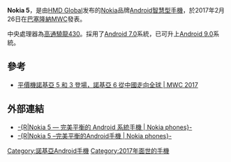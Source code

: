 {{Expand|time=2017-02-27T09:25:24+00:00}}
{{NoteTA
|G1=IT
|1=诺基亚=>zh-tw:Nokia;诺基亚=>zh-hk:Nokia;诺基亚=>zh-mo:Nokia;
}}
'''Nokia 5'''，是由[[HMD_Global|HMD Global]]发布的[[Nokia|Nokia]]品牌[[Android|Android]][[智慧型手機|智慧型手機]]，於2017年2月26日在[[巴塞隆納|巴塞隆納]][[MWC|MWC]]發表。

中央處理器為[[高通驍龍元件列表#Snapdragon_430/435/439|高通驍龍430]]。採用了[[Android_7.0|Android 7.0]]系統，已可升上[[Android_9.0|Android 9.0]]系統。

==參考==
*[http://www.leiphone.com/news/201702/ClSEYK3Y5byXC019.html 平價機諾基亞 5 和 3 登場，諾基亞 6 從中國走向全球 | MWC 2017]{{Wayback|url=http://www.leiphone.com/news/201702/ClSEYK3Y5byXC019.html |date=20170228075019 }}

== 外部連結 ==
* [https://www.nokia.com/phones/zh_tw/nokia-5 -{R|Nokia 5 — 完美平衡的 Android 系統手機 | Nokia phones}-]{{Wayback|url=https://www.nokia.com/phones/zh_tw/nokia-5 |date=20190427010820 }}{{Zh-hant}}
* [https://www.nokia.com/phones/zh_hk/nokia-5 -{R|Nokia 5 –完美平衡的Android手機 | Nokia phones}-]{{Wayback|url=https://www.nokia.com/phones/zh_hk/nokia-5 |date=20190426223053 }}{{Zh-hant}}

{{Nokia devices}}

[[Category:諾基亞Android手機|Category:諾基亞Android手機]]
[[Category:2017年面世的手機|Category:2017年面世的手機]]